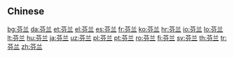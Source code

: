{{also|芬蘭}}
==Chinese==
{{zh-see|芬蘭}}

[[bg:芬兰]]
[[da:芬兰]]
[[et:芬兰]]
[[el:芬兰]]
[[es:芬兰]]
[[fr:芬兰]]
[[ko:芬兰]]
[[hr:芬兰]]
[[io:芬兰]]
[[lo:芬兰]]
[[lt:芬兰]]
[[hu:芬兰]]
[[ja:芬兰]]
[[uz:芬兰]]
[[pl:芬兰]]
[[pt:芬兰]]
[[ro:芬兰]]
[[fi:芬兰]]
[[sv:芬兰]]
[[th:芬兰]]
[[tr:芬兰]]
[[zh:芬兰]]